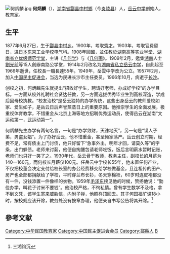 [[File:何炳麟.jpg|right]]
'''何炳麟'''（{{bd|1877年|6月27日|1966年|}}），[[湖南省|湖南省]][[酃县|酃县]][[中村鄉|中村鄉]]（今[[炎陵县|炎陵县]]）人，[[岳云中学|岳云中学]]创始人，[[教育家|教育家]]。

== 生平 ==
1877年6月27日，生于[[酃县|酃县]][[中村乡|中村乡]]。1900年，考取[[秀才|秀才]]。1903年，考取官费留日，进[[日本|日本]][[东京工业学校|东京工业学校]]电气科。1908年回國，並任教於[[湖南高等实业学堂|湖南高等实业学堂]]、[[湖南省立优级师范学堂|湖南省立优级师范学堂]]，主讲《[[几何学|几何学]]》与《[[几何画|几何画]]》。1909年2月，邀集[[湘南|湘南]]人士[[劉光前|劉光前]]等15人創辦南路公学堂，1914年2月改名为[[湖南省私立岳云中学|湖南省私立岳云中学]]，自此起至1966年逝世，任校長一職長達55年。1949年，岳雲中学改为公立。1957年2月，加入[[中国民主促进会|中国民主促进会]]，当选为民进长沙市主任委员。1966年10月，病逝于[[长沙|长沙]]。

创校之初，何炳麟先生就提出“招收好学生，聘请好老师，办成好学校”的办学目标。一方面从校外礼聘社会贤达任教，另一方面选拔优秀毕业生到高校深造，学成后回母校执教。“校友治校”是岳云独特的办学传统，这些出身岳云的教师爱校如家、爱生如子，是岳云日后声誉蒸蒸日上的重要原因。他推崇学生的全面发展，极重视体育教学，不惜重金从北京上海等地方招聘优秀运动员，使得岳云在湖南“文运动第一，武运动第一”。

何炳麟先生办学有两句名言，一句是“办学敛财，天诛地灭”，另一句是“误人子弟，男盗女娼”。为了办好岳云，他不惜重金，甚至倾家荡产。岳云创立时期，经费不足，常有债主上门讨债，他只好留下“急事外出，明年才回，请莫久等”的字条，出门躲债。老师来讨薪，他便自掏腰包请老师吃饭，饭后言明薪水暂时记账，老师们也只好一笑了之。1930年代，岳云骨干教师，教务主任，副校长的月薪为140—160元，而何校长月薪仅100元。任岳云中学校长55年，他未置任何产业，不仅把校董会决定支付给校长室的办公经费移交给学校做基金，且连祖传的田产、房产也全部都捐献给了学校，平时穿兰布长衫，冬天穿棉袄，60岁时连皮袍都没有一件，没钱添置一件像样的衣物。1959年[[毛泽东|毛泽东]]接见他的时候，赞扬他说：“勤俭办学，叫花子讨米不要钱”。他治校严格，不徇私情。曾有学生数学不及格，拿不到文凭，该学生寄来威胁信，内附子弹，他照样顶回去。其子何国福旷课18小时，按校规应该开除，教务处没有按章办理，他便亲自书写公告将其开除。<ref>三湘钩沉</ref>

== 參考文献 ==
<div class="references-small">
<references />
</div>


{{DEFAULTSORT:He何}}
[[Category:中华民国教育家|Category:中华民国教育家]]
[[Category:中国民主促进会会员|Category:中国民主促进会会员]]
[[Category:酃縣人|Category:酃縣人]]
[[Category:何姓|B]]